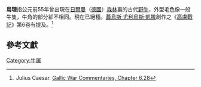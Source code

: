 '''烏理'''指公元前55年曾出現在[[日爾曼|日爾曼]]（[[德國|德國]]）[[森林|森林]]裏的古代[[野牛|野牛]]，外型毛色像一般牛隻，牛角的部分卻不相同。現在已絕種。[[蓋烏斯·尤利烏斯·凱撒|蓋烏斯·尤利烏斯·凱撒]]創作之《[[高盧戰記|高盧戰記]]》第6卷有提及。<ref> Julius Caesar. [[:s:en:Commentaries_on_the_Gallic_War/Book_6#28|Gallic War Commentaries, Chapter 6.28]]</ref>

==參考文獻==
{{Reflist}}

[[Category:牛属|Category:牛属]]